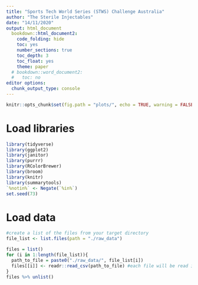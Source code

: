 ```yaml
---
title: "Sports Tech World Series (STWS) Challenge Australia"
author: "The Sterile Injectables"
date: "14/11/2020"
output: html_document
  bookdown::html_document2:
    code_folding: hide
    toc: yes
    number_sections: true
    toc_depth: 3
    toc_float: yes
    theme: paper
  # bookdown::word_document2:
  #   toc: no
editor options:
  chunk_output_type: console
---
```


```r
knitr::opts_chunk$set(fig.path = "plots/", echo = TRUE, warning = FALSE, message = FALSE, scipen = 999)
```

# Load libraries
```r
library(tidyverse)
library(ggplot2)
library(janitor)
library(purrr)
library(RColorBrewer)
library(broom)
library(knitr)
library(summarytools)
`%notin%` <- Negate(`%in%`)
set.seed(73)
```

# Load data
```r
#create a list of the files from your target directory
file_list <- list.files(path = "./raw_data")

files = list()
for (i in 1:length(file_list)){
  path_to_file = paste0("./raw_data/", file_list[i])
  files[[i]] <- readr::read_csv(path_to_file) #each file will be read in
}
files %>% unlist()
```